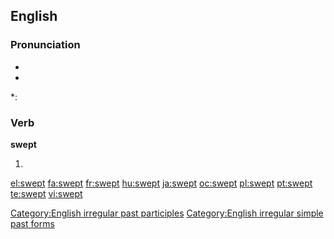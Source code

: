 ==English==

===Pronunciation===
* {{IPA|/'swɛpt/}}
* {{audio|en-us-swept.ogg|Audio (US)}}

*: {{rhymes|ɛpt}}

===Verb===
'''swept'''

# {{past of|[[sweep]]}}

[[Category:English irregular past participles]]
[[Category:English irregular simple past forms]]

[[el:swept]]
[[fa:swept]]
[[fr:swept]]
[[hu:swept]]
[[ja:swept]]
[[oc:swept]]
[[pl:swept]]
[[pt:swept]]
[[te:swept]]
[[vi:swept]]
